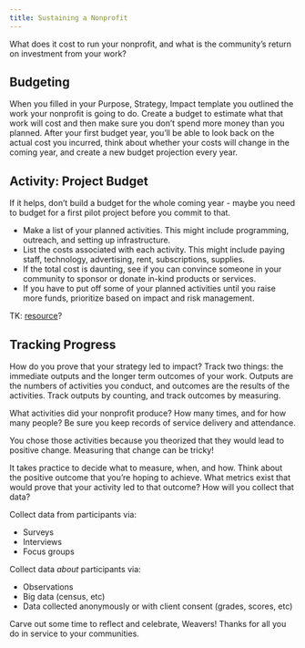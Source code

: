 ```yaml
---
title: Sustaining a Nonprofit
---
```

What does it cost to run your nonprofit, and what is the community’s return on investment from your work?

## Budgeting

When you filled in your Purpose, Strategy, Impact template you outlined the work your nonprofit is going to do. Create a budget to estimate what that work will cost and then make sure you don’t spend more money than you planned. After your first budget year, you’ll be able to look back on the actual cost you incurred, think about whether your costs will change in the coming year, and create a new budget projection every year.

## Activity: Project Budget

If it helps, don’t build a budget for the whole coming year - maybe you need to budget for a first pilot project before you commit to that.

- Make a list of your planned activities. This might include programming, outreach, and setting up infrastructure.
- List the costs associated with each activity. This might include paying staff, technology, advertising, rent, subscriptions, supplies.
- If the total cost is daunting, see if you can convince someone in your community to sponsor or donate in-kind products or services.
- If you have to put off some of your planned activities until you raise more funds, prioritize based on impact and risk management.

TK: [resource](https://docs.google.com/document/d/1iQark7d6KftpsW40kk0Gv87815ClCU2j3E3Ef8xuXNY/edit?disco=AAABICzbE0s)?

## Tracking Progress

How do you prove that your strategy led to impact? Track two things: the immediate outputs and the longer term outcomes of your work. Outputs are the numbers of activities you conduct, and outcomes are the results of the activities. Track outputs by counting, and track outcomes by measuring.

What activities did your nonprofit produce? How many times, and for how many people? Be sure you keep records of service delivery and attendance.

You chose those activities because you theorized that they would lead to positive change. Measuring that change can be tricky!

It takes practice to decide what to measure, when, and how. Think about the positive outcome that you’re hoping to achieve. What metrics exist that would prove that your activity led to that outcome? How will you collect that data?

Collect data from participants via:

- Surveys
- Interviews
- Focus groups

Collect data _about_ participants via:

- Observations
- Big data (census, etc)
- Data collected anonymously or with client consent (grades, scores, etc)

Carve out some time to reflect and celebrate, Weavers! Thanks for all you do in service to your communities.
